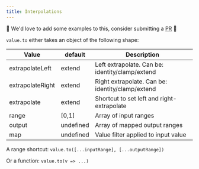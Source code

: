 ```yaml
---
title: Interpolations
---
```


🚧 We'd love to add some examples to this, consider submitting a [PR](https://www.github.com/react-spring.io) 🚧

`value.to` either takes an object of the following shape:

| Value            | default   | Description                                      |
| ---------------- | --------- | ------------------------------------------------ |
| extrapolateLeft  | extend    | Left extrapolate. Can be: identity/clamp/extend  |
| extrapolateRight | extend    | Right extrapolate. Can be: identity/clamp/extend |
| extrapolate      | extend    | Shortcut to set left and right-extrapolate       |
| range            | [0,1]     | Array of input ranges                            |
| output           | undefined | Array of mapped output ranges                    |
| map              | undefined | Value filter applied to input value              |

A range shortcut: `value.to([...inputRange], [...outputRange])`

Or a function: `value.to(v => ...)`
